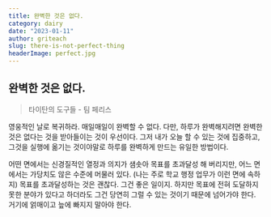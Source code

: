 ```yaml
---
title: 완벽한 것은 없다.
category: dairy
date: "2023-01-11"
author: griteach
slug: there-is-not-perfect-thing
headerImage: perfect.jpg
---
```


## 완벽한 것은 없다.

> 타이탄의 도구들 - 팀 페리스

영웅적인 날로 복귀하라.
매일매일이 완벽할 수 없다.
다만, 하루가 완벽해지려면 완벽한 것은 없다는 것을 받아들이는 것이 우선이다.
그저 내가 오늘 할 수 있는 것에 집중하고, 그것을 실행에 옮기는 것이야말로 하루를 완벽하게 만드는 유일한 방법이다.

어떤 면에서는 신경질적인 열정과 의지가 샘솟아 목표를 초과달성 해 버리지만, 어느 면에서는 가당치도 않은 수준에 머물러 있다. (나는 주로 학교 행정 업무가 이런 면에 속하지)
목표를 초과달성하는 것은 괜찮다. 그건 좋은 일이지.
하지만 목표에 전혀 도달하지 못한 분야가 있다고 하더라도 그건 당연히 그럴 수 있는 것이기 때문에 넘어가야 한다. 거기에 얽매이고 늪에 빠지지 말아야 한다.
